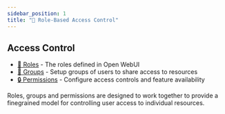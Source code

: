 ```yaml
---
sidebar_position: 1
title: "🪪 Role-Based Access Control"
---
```


## Access Control
- [‍🔑 Roles](./roles.md) - The roles defined in Open WebUI
- [‍🔐 Groups](./groups.md) - Setup groups of users to share access to resources
- [🔒 Permissions](./permissions.md) - Configure access controls and feature availability

Roles, groups and permissions are designed to work together to provide a finegrained model for controlling user access to individual resources. 
